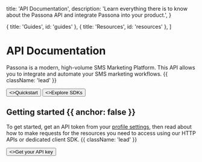 
  title: 'API Documentation',
  description:
    'Learn everything there is to know about the Passona API and integrate Passona into your product.',
}

  { title: 'Guides', id: 'guides' },
  { title: 'Resources', id: 'resources' },
]

<HeroPattern />

# API Documentation

Passona is a modern, high-volume SMS Marketing Platform. This API allows you to integrate and automate your SMS marketing workflows. {{ className: 'lead' }}

<div className="not-prose mb-16 mt-6 flex gap-3">
  <Button href="/quickstart" arrow="right">
    <>Quickstart</>
  </Button>
  <Button href="/sdks" variant="outline">
    <>Explore SDKs</>
  </Button>
</div>

## Getting started {{ anchor: false }}

To get started, get an API token from your [profile settings](https://passona.co.uk/settings#/api), then read about how to make requests for the resources you need to access using our HTTP APIs or dedicated client SDK. {{ className: 'lead' }}

<div className="not-prose">
  <Button href="https://passona.co.uk/settings#/api" variant="text" arrow="right">
    <>Get your API key</>
  </Button>
</div>

<Guides />

<Resources />

